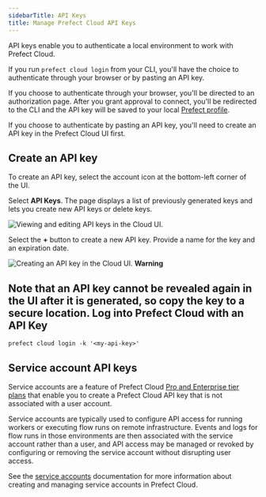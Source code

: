 ```yaml
---
sidebarTitle: API Keys
title: Manage Prefect Cloud API Keys 
---
```



API keys enable you to authenticate a local environment to work with Prefect Cloud.

If you run `prefect cloud login` from your CLI, you'll have the choice to authenticate through your browser or by pasting an API key.

If you choose to authenticate through your browser, you'll be directed to an authorization page. After you grant approval to connect, you'll be redirected to the CLI and the API key will be saved to your local [Prefect profile](https://docs.prefect.io/guides/settings/).

If you choose to authenticate by pasting an API key, you'll need to create an API key in the Prefect Cloud UI first.

Create an API key
---------------------------------------------------------

To create an API key, select the account icon at the bottom-left corner of the UI.

Select **API Keys**. The page displays a list of previously generated keys and lets you create new API keys or delete keys.

![Viewing and editing API keys in the Cloud UI.](/images/api-keys1.png)

Select the **+** button to create a new API key. Provide a name for the key and an expiration date.

![Creating an API key in the Cloud UI.](/images/api-keys2.png)
<Warning>
**Warning**

Note that an API key cannot be revealed again in the UI after it is generated, so copy the key to a secure location.
</Warning>
Log into Prefect Cloud with an API Key
---------------------------------------------------------------------------------------------------

```
prefect cloud login -k '<my-api-key>'

```


Service account API keys 
------------------------------------------------------------------------

Service accounts are a feature of Prefect Cloud [Pro and Enterprise tier plans](https://www.prefect.io/pricing) that enable you to create a Prefect Cloud API key that is not associated with a user account.

Service accounts are typically used to configure API access for running workers or executing flow runs on remote infrastructure. Events and logs for flow runs in those environments are then associated with the service account rather than a user, and API access may be managed or revoked by configuring or removing the service account without disrupting user access.

See the [service accounts](https://docs.prefect.io/cloud/users/service-accounts/) documentation for more information about creating and managing service accounts in Prefect Cloud.